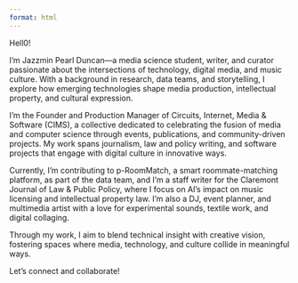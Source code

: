 ```yaml
---
format: html
---
```



Hell0!

I’m Jazzmin Pearl Duncan—a media science student, writer, and curator passionate about the intersections of technology, digital media, and music culture. With a background in research, data teams, and storytelling, I explore how emerging technologies shape media production, intellectual property, and cultural expression.

I’m the Founder and Production Manager of Circuits, Internet, Media & Software (CIMS), a collective dedicated to celebrating the fusion of media and computer science through events, publications, and community-driven projects. My work spans journalism, law and policy writing, and software projects that engage with digital culture in innovative ways.

Currently, I’m contributing to p-RoomMatch, a smart roommate-matching platform, as part of the data team, and I’m a staff writer for the Claremont Journal of Law & Public Policy, where I focus on AI’s impact on music licensing and intellectual property law. I’m also a DJ, event planner, and multimedia artist with a love for experimental sounds, textile work, and digital collaging.

Through my work, I aim to blend technical insight with creative vision, fostering spaces where media, technology, and culture collide in meaningful ways.

Let’s connect and collaborate!

